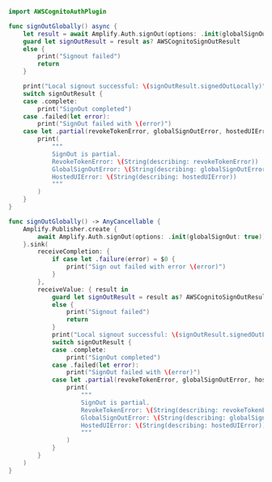 <BlockSwitcher>

<Block name="Async/Await">

```swift
import AWSCognitoAuthPlugin

func signOutGlobally() async {
    let result = await Amplify.Auth.signOut(options: .init(globalSignOut: true))
    guard let signOutResult = result as? AWSCognitoSignOutResult
    else {
        print("Signout failed")
        return
    }

    print("Local signout successful: \(signOutResult.signedOutLocally)")
    switch signOutResult {
    case .complete:
        print("SignOut completed")
    case .failed(let error):
        print("SignOut failed with \(error)")
    case let .partial(revokeTokenError, globalSignOutError, hostedUIError):
        print(
            """
            SignOut is partial.
            RevokeTokenError: \(String(describing: revokeTokenError))
            GlobalSignOutError: \(String(describing: globalSignOutError))
            HostedUIError: \(String(describing: hostedUIError))
            """
        )
    }
}
```

</Block>

<Block name="Combine">

```swift
func signOutGlobally() -> AnyCancellable {
    Amplify.Publisher.create {
        await Amplify.Auth.signOut(options: .init(globalSignOut: true))
    }.sink(
        receiveCompletion: {
            if case let .failure(error) = $0 {
                print("Sign out failed with error \(error)")
            }
        },
        receiveValue: { result in
            guard let signOutResult = result as? AWSCognitoSignOutResult
            else {
                print("Signout failed")
                return
            }
            print("Local signout successful: \(signOutResult.signedOutLocally)")
            switch signOutResult {
            case .complete:
                print("SignOut completed")
            case .failed(let error):
                print("SignOut failed with \(error)")
            case let .partial(revokeTokenError, globalSignOutError, hostedUIError):
                print(
                    """
                    SignOut is partial.
                    RevokeTokenError: \(String(describing: revokeTokenError))
                    GlobalSignOutError: \(String(describing: globalSignOutError))
                    HostedUIError: \(String(describing: hostedUIError))
                    """
                )
            }
        }
    )
}
```

</Block>

</BlockSwitcher>
